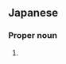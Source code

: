==Japanese==
{{ja-kanjitab|あべ|まつ|yomi=k}}

===Proper noun===
{{ja-pos|あべまつ|proper}}

# {{surname|lang=ja|sort=あべまつ}}